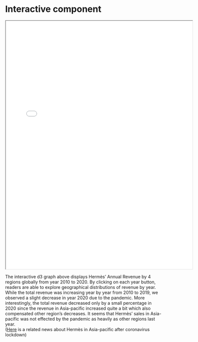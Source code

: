 # Interactive component

<iframe src="d3graph.html" width="600" height="800"></iframe>

The interactive d3 graph above displays Hermès’ Annual Revenue by 4 regions globally from year 2010 to 2020. By clicking on each year button, readers are able to explore geographical distributions of revenue by year. While the total revenue was increasing year by year from 2010 to 2019, we observed a slight decrease in year 2020 due to the pandemic. More interestingly, the total revenue decreased only by a small percentage in 2020 since the revenue in Asia-pacific increased quite a bit which also compensated other region’s decreases. It seems that Hermès’ sales in Asia-pacific was not effected by the pandemic as heavily as other regions last year.<br>
([Here](https://www.businessinsider.com/wealthy-chinese-shoppers-slurge-at-hermes-store-in-china-2020-4) is a related news about Hermès in Asia-pacific after coronavirus lockdown)